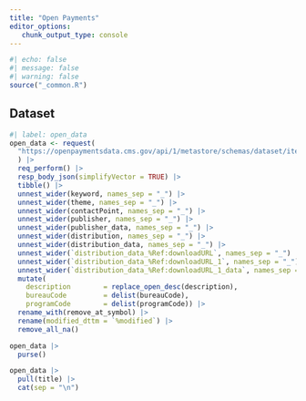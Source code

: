 ```yaml
---
title: "Open Payments"
editor_options: 
   chunk_output_type: console
---
```


```r
#| echo: false
#| message: false
#| warning: false
source("_common.R")
```

## Dataset

```r
#| label: open_data
open_data <- request(
  "https://openpaymentsdata.cms.gov/api/1/metastore/schemas/dataset/items?show-reference-ids"
  ) |>
  req_perform() |>
  resp_body_json(simplifyVector = TRUE) |> 
  tibble() |> 
  unnest_wider(keyword, names_sep = "_") |>
  unnest_wider(theme, names_sep = "_") |>
  unnest_wider(contactPoint, names_sep = "_") |>
  unnest_wider(publisher, names_sep = "_") |> 
  unnest_wider(publisher_data, names_sep = "_") |> 
  unnest_wider(distribution, names_sep = "_") |> 
  unnest_wider(distribution_data, names_sep = "_") |> 
  unnest_wider(`distribution_data_%Ref:downloadURL`, names_sep = "_") |> 
  unnest_wider(`distribution_data_%Ref:downloadURL_1`, names_sep = "_") |> 
  unnest_wider(`distribution_data_%Ref:downloadURL_1_data`, names_sep = "_") |> 
  mutate(
    description        = replace_open_desc(description),
    bureauCode         = delist(bureauCode),
    programCode        = delist(programCode)) |>
  rename_with(remove_at_symbol) |> 
  rename(modified_dttm = `%modified`) |> 
  remove_all_na()

open_data |> 
  purse()

open_data |>
  pull(title) |>
  cat(sep = "\n")
```
